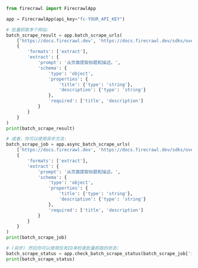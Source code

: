 ```python
from firecrawl import FirecrawlApp

app = FirecrawlApp(api_key="fc-YOUR_API_KEY")

# 批量抓取多个网站:
batch_scrape_result = app.batch_scrape_urls(
    ['https://docs.firecrawl.dev', 'https://docs.firecrawl.dev/sdks/overview'], 
    {
        'formats': ['extract'],
        'extract': {
            'prompt': '从页面提取标题和描述。',
            'schema': {
                'type': 'object',
                'properties': {
                    'title': {'type': 'string'},
                    'description': {'type': 'string'}
                },
                'required': ['title', 'description']
            }
        }
    }
)
print(batch_scrape_result)

# 或者，你可以使用异步方法:
batch_scrape_job = app.async_batch_scrape_urls(
    ['https://docs.firecrawl.dev', 'https://docs.firecrawl.dev/sdks/overview'], 
    {
        'formats': ['extract'],
        'extract': {
            'prompt': '从页面提取标题和描述。',
            'schema': {
                'type': 'object',
                'properties': {
                    'title': {'type': 'string'},
                    'description': {'type': 'string'}
                },
                'required': ['title', 'description']
            }
        }
    }
)
print(batch_scrape_job)

# (异步) 然后你可以使用任务ID来检查批量抓取的状态:
batch_scrape_status = app.check_batch_scrape_status(batch_scrape_job['id'])
print(batch_scrape_status)
```
